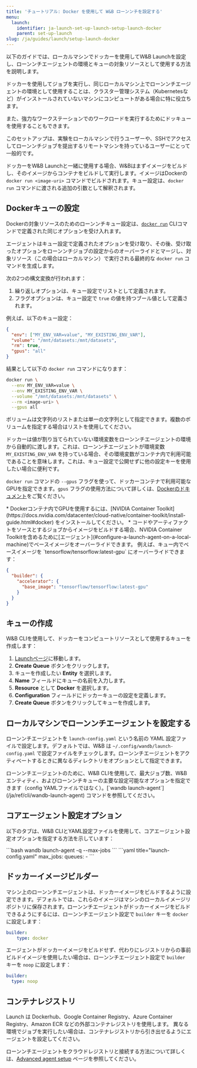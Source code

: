```yaml
---
title: 'チュートリアル: Docker を使用して W&B ローンンチを設定する'
menu:
  launch:
    identifier: ja-launch-set-up-launch-setup-launch-docker
    parent: set-up-launch
slug: /ja/guides/launch/setup-launch-docker
---
```


以下のガイドでは、ローカルマシンでドッカーを使用してW&B Launchを設定し、ローンンチエージェントの環境とキューの対象リソースとして使用する方法を説明します。

ドッカーを使用してジョブを実行し、同じローカルマシン上でローンンチエージェントの環境として使用することは、クラスター管理システム（Kubernetesなど）がインストールされていないマシンにコンピュートがある場合に特に役立ちます。

また、強力なワークステーションでのワークロードを実行するためにドッキューを使用することもできます。

<Note>
このセットアップは、実験をローカルマシンで行うユーザーや、SSHでアクセスしてローンンチジョブを提出するリモートマシンを持っているユーザーにとって一般的です。
</Note>

ドッカーをW&B Launchと一緒に使用する場合、W&Bはまずイメージをビルドし、そのイメージからコンテナをビルドして実行します。イメージはDockerの `docker run <image-uri>` コマンドでビルドされます。キュー設定は、`docker run` コマンドに渡される追加の引数として解釈されます。

## Dockerキューの設定

Dockerの対象リソースのためのローンンチキュー設定は、[`docker run`](/ja/ref/cli/wandb-docker-run) CLIコマンドで定義された同じオプションを受け入れます。

エージェントはキュー設定で定義されたオプションを受け取り、その後、受け取ったオプションをローンンチジョブの設定からのオーバーライドとマージし、対象リソース（この場合はローカルマシン）で実行される最終的な `docker run` コマンドを生成します。

次の2つの構文変換が行われます：

1. 繰り返しオプションは、キュー設定でリストとして定義されます。
2. フラグオプションは、キュー設定で `true` の値を持つブール値として定義されます。

例えば、以下のキュー設定：

```json
{
  "env": ["MY_ENV_VAR=value", "MY_EXISTING_ENV_VAR"],
  "volume": "/mnt/datasets:/mnt/datasets",
  "rm": true,
  "gpus": "all"
}
```

結果として以下の `docker run` コマンドになります：

```bash
docker run \
  --env MY_ENV_VAR=value \
  --env MY_EXISTING_ENV_VAR \
  --volume "/mnt/datasets:/mnt/datasets" \
  --rm <image-uri> \
  --gpus all
```

ボリュームは文字列のリストまたは単一の文字列として指定できます。複数のボリュームを指定する場合はリストを使用してください。

ドッカーは値が割り当てられていない環境変数をローンンチエージェントの環境から自動的に渡します。これは、ローンンチエージェントが環境変数 `MY_EXISTING_ENV_VAR` を持っている場合、その環境変数がコンテナ内で利用可能であることを意味します。これは、キュー設定で公開せずに他の設定キーを使用したい場合に便利です。

`docker run` コマンドの `--gpus` フラグを使って、ドッカーコンテナで利用可能なGPUを指定できます。`gpus` フラグの使用方法について詳しくは、[Dockerのドキュメント](https://docs.docker.com/config/containers/resource_constraints/#gpu)をご覧ください。

<Note>
* Dockerコンテナ内でGPUを使用するには、[NVIDIA Container Toolkit](https://docs.nvidia.com/datacenter/cloud-native/container-toolkit/install-guide.html#docker) をインストールしてください。
* コードやアーティファクトをソースとするジョブからイメージをビルドする場合、NVIDIA Container Toolkitを含めるために[エージェント](#configure-a-launch-agent-on-a-local-machine)でベースイメージをオーバーライドできます。
  例えば、キュー内でベースイメージを `tensorflow/tensorflow:latest-gpu` にオーバーライドできます：

  ```json
  {
    "builder": {
      "accelerator": {
        "base_image": "tensorflow/tensorflow:latest-gpu"
      }
    }
  }
  ```
</Note>

## キューの作成

W&B CLIを使用して、ドッカーをコンピュートリソースとして使用するキューを作成します：

1. [Launchページ](https://wandb.ai/launch)に移動します。
2. **Create Queue** ボタンをクリックします。
3. キューを作成したい **Entity** を選択します。
4. **Name** フィールドにキューの名前を入力します。
5. **Resource** として **Docker** を選択します。
6. **Configuration** フィールドにドッカーキューの設定を定義します。
7. **Create Queue** ボタンをクリックしてキューを作成します。

## ローカルマシンでローンンチエージェントを設定する

ローンンチエージェントを `launch-config.yaml` という名前の YAML 設定ファイルで設定します。デフォルトでは、W&B は `~/.config/wandb/launch-config.yaml` で設定ファイルをチェックします。ローンンチエージェントをアクティベートするときに異なるディレクトリをオプションとして指定できます。

<Note>
ローンンチエージェントのために、W&B CLIを使用して、最大ジョブ数、W&Bエンティティ、およびローンンチキューの主要な設定可能なオプションを指定できます（config YAMLファイルではなく）。[`wandb launch-agent`](/ja/ref/cli/wandb-launch-agent) コマンドを参照してください。
</Note>

## コアエージェント設定オプション

以下のタブは、W&B CLIとYAML設定ファイルを使用して、コアエージェント設定オプションを指定する方法を示しています：

<Tabs>
<Tab title="W&B CLI">
```bash
wandb launch-agent -q <queue-name> --max-jobs <n>
```
</Tab>
<Tab title="Config file">
```yaml title="launch-config.yaml"
max_jobs: <n concurrent jobs>
queues:
	- <queue-name>
```
</Tab>
</Tabs>

## ドッカーイメージビルダー

マシン上のローンンチエージェントは、ドッカーイメージをビルドするように設定できます。デフォルトでは、これらのイメージはマシンのローカルイメージリポジトリに保存されます。ローンンチエージェントがドッカーイメージをビルドできるようにするには、ローンンチエージェント設定で `builder` キーを `docker` に設定します：

```yaml title="launch-config.yaml"
builder:
	type: docker
```

エージェントがドッカーイメージをビルドせず、代わりにレジストリからの事前ビルドイメージを使用したい場合は、ローンンチエージェント設定で `builder` キーを `noop` に設定します：

```yaml title="launch-config.yaml"
builder:
  type: noop
```

## コンテナレジストリ

Launch は Dockerhub、Google Container Registry、Azure Container Registry、Amazon ECR などの外部コンテナレジストリを使用します。
異なる環境でジョブを実行したい場合は、コンテナレジストリから引き出せるようにエージェントを設定してください。

ローンンチエージェントをクラウドレジストリと接続する方法について詳しくは、[Advanced agent setup](/ja/launch/set-up-launch/setup-agent-advanced#agent-configuration) ページを参照してください。